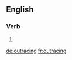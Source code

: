 ==English==

===Verb===
{{head|en}}

# {{present participle of|outrace}}

[[de:outracing]]
[[fr:outracing]]